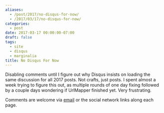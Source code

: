 ```yaml
---
aliases:
  - /post/2017/no-disqus-for-now/
  - /2017/03/17/no-disqus-for-now/
categories:
  - post
date: 2017-03-17 00:00:00-07:00
draft: false
tags:
  - site
  - disqus
  - marginalia
title: No Disqus For Now
---
```


Disabling comments until I figure out why Disqus insists on loading the same
discussion for all 2017 posts. Not crafts, just posts. I spent almost a week
trying to figure this out, as multiple rounds of one day fixing followed by a
couple days wondering if UrlMapper finished yet. Very frustrating.

[email]: mailto:brianwisti@pobox.com

Comments are welcome via [email][] or the social network links along each page.
